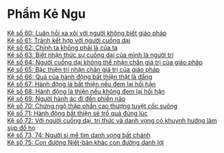# Phẩm Kẻ Ngu {- #pham-ke-ngu}

[Kệ số 60: Luân hồi xa xôi với người không biết giáo pháp](./luan-hoi-xa-xoi-voi-nguoi-khong-biet-giao-phap.html)  
[Kệ số 61: Tránh kết hợp với người cuồng dại](./tranh-ket-hop-voi-nguoi-cuong-dai.html)  
[Kệ số 62: Chính ta không phải là của ta](./chinh-ta-khong-phai-la-cua-ta.html)  
[Kệ số 63: Biết nhận thức sự cuồng dại của mình là người trí](./biet-nhan-thuc-su-cuong-dai-cua-minh-la-nguoi-tri.html)  
[Kệ số 64: Người cuồng dại không thể nhận chân giá trị của giáo pháp](./nguoi-cuong-dai-khong-the-nhan-chan-gia-tri-cua-giao-phap.html)  
[Kệ số 65: Bậc thiện trí nhận chân giá trị của giáo pháp](./bac-thien-tri-nhan-chan-gia-tri-cua-giao-phap.html)  
[Kệ số 66: Quả của hành động bất thiện thật là đắng](./qua-cua-hanh-dong-bat-thien-la-dang.html)  
[Kệ số 67: Hành động là bất thiện nếu đem lại hối hận](./hanh-dong-la-bat-thien-neu-dem-lai-hoi-han.html)  
[Kệ số 68: Hành động là thiện nếu không đem lại hối hận](./hanh-dong-la-thien-neu-khong-dem-lai-hoi-han.html)  
[Kệ số 69: Người hành ác đi đến phiền não](./nguoi-hanh-ac-di-den-phien-nao.html)  
[Kệ số 70: Chứng ngộ thập phần cao thượng tuyệt cốc suông](./chung-ngo-thap-phan-cao-thuong-tuyet-coc-suong.html)  
[Kệ số 71: Hành động bất thiện sẽ trổ quả đúng lúc](./hanh-dong-bat-thien-se-tro-qua-dung-luc.html)  
[Kệ số 72: Với người cuồng dại, tri thức và danh vọng có khuynh hướng làm sụp đổ họ](./voi-nguoi-cuong-dai-tri-thuc-va-danh-vong-co-khuynh-huong-lam-sup-do-ho.html)  
[Kệ số 73, 74: Người si mê tìm danh vọng bất chánh](./nguoi-si-me-tim-danh-vong-bat-chanh.html)  
[Kệ số 75: Con đường Niết-bàn khác con đường danh lợi](./con-duong-niet-ban-khac-con-duong-danh-loi.html)  